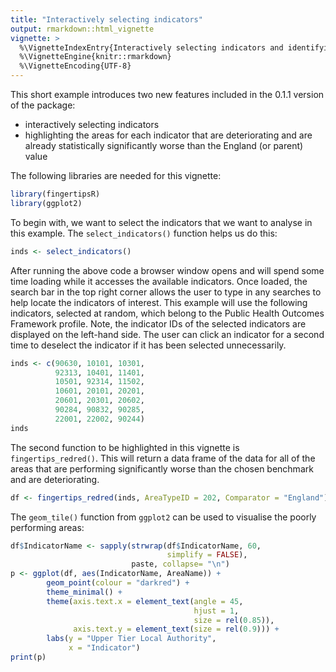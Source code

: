 ---
title: "Interactively selecting indicators"
output: rmarkdown::html_vignette
vignette: >
  %\VignetteIndexEntry{Interactively selecting indicators and identifying poorly performing areas}
  %\VignetteEngine{knitr::rmarkdown}
  %\VignetteEncoding{UTF-8}
---

This short example introduces two new features included in the 0.1.1 version of the package:

* interactively selecting indicators
* highlighting the areas for each indicator that are deteriorating and are already statistically significantly worse than the England (or parent) value

The following libraries are needed for this vignette:
```{r libraries, message=FALSE}
library(fingertipsR)
library(ggplot2)
```

To begin with, we want to select the indicators that we want to analyse in this example. The `select_indicators()` function helps us do this:

```{r select indicators, eval=FALSE}
inds <- select_indicators()
```

After running the above code a browser window opens and will spend some time loading while it accesses the available indicators. Once loaded, the search bar in the top right corner allows the user to type in any searches to help locate the indicators of interest. This example will use the following indicators, selected at random, which belong to the Public Health Outcomes Framework profile. Note, the indicator IDs of the selected indicators are displayed on the left-hand side. The user can click an indicator for a second time to deselect the indicator if it has been selected unnecessarily.

```{r inds, echo=FALSE}
inds <- c(90630, 10101, 10301, 
          92313, 10401, 11401, 
          10501, 92314, 11502, 
          10601, 20101, 20201, 
          20601, 20301, 20602, 
          90284, 90832, 90285, 
          22001, 22002, 90244)
inds
```

The second function to be highlighted in this vignette is `fingertips_redred()`. This will return a data frame of the data for all of the areas that are performing significantly worse than the chosen benchmark and are deteriorating.

```{r fingertips redred}
df <- fingertips_redred(inds, AreaTypeID = 202, Comparator = "England")
```

The `geom_tile()` function from `ggplot2` can be used to visualise the poorly performing areas:

```{r ggplot, fig.height=16, fig.width=8}
df$IndicatorName <- sapply(strwrap(df$IndicatorName, 60, 
                                   simplify = FALSE), 
                           paste, collapse= "\n")
p <- ggplot(df, aes(IndicatorName, AreaName)) + 
        geom_point(colour = "darkred") + 
        theme_minimal() +
        theme(axis.text.x = element_text(angle = 45,
                                         hjust = 1,
                                         size = rel(0.85)),
              axis.text.y = element_text(size = rel(0.9))) +
        labs(y = "Upper Tier Local Authority",
             x = "Indicator")
print(p)
```
